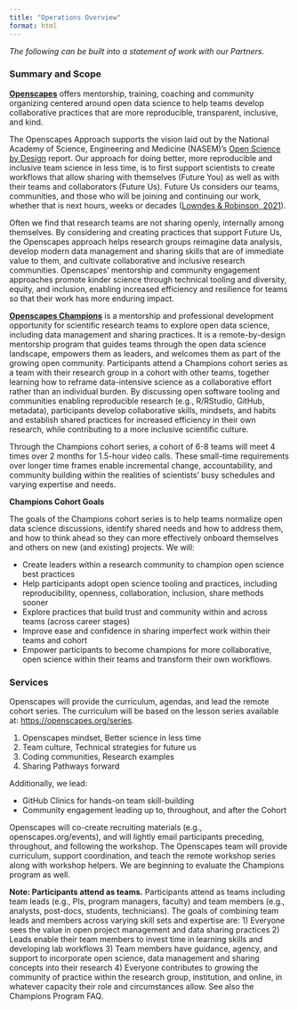 ```yaml
---
title: "Operations Overview"
format: html
---
```


*The following can be built into a statement of work with our Partners.* 

### Summary and Scope

[**Openscapes**](https://www.openscapes.org/) offers mentorship, training, coaching and community organizing centered around open data science to help teams develop collaborative practices that are more reproducible, transparent, inclusive, and kind. 
 
The Openscapes Approach supports the vision laid out by the National Academy of Science, Engineering and Medicine (NASEM)’s [Open Science by Design](https://www.nap.edu/catalog/25116/open-science-by-design-realizing-a-vision-for-21st-century) report. Our approach for doing better, more reproducible and inclusive team science in less time, is to first support scientists to create workflows that allow sharing with themselves (Future You) as well as with their teams and collaborators (Future Us). Future Us considers our teams, communities, and those who will be joining and continuing our work, whether that is next hours, weeks or decades ([Lowndes & Robinson, 2021](https://www.openscapes.org/blog/2021/08/01/sortee-plenary/)). 

Often we find that research teams are not sharing openly, internally among themselves. By considering and creating practices that support Future Us, the Openscapes approach helps research groups reimagine data analysis, develop modern data management and sharing skills that are of immediate value to them, and cultivate collaborative and inclusive research communities. Openscapes’ mentorship and community engagement approaches promote kinder science through technical tooling and diversity, equity, and inclusion, enabling increased efficiency and resilience for teams so that their work has more enduring impact.

[**Openscapes Champions**](https://www.openscapes.org/champions) is a mentorship and professional development opportunity for scientific research teams to explore open data science, including data management and sharing practices. It is a remote-by-design mentorship program that guides teams through the open data science landscape, empowers them as leaders, and welcomes them as part of the growing open community. Participants attend a Champions cohort series as a team with their research group in a cohort with other teams, together learning how to reframe data-intensive science as a collaborative effort rather than an individual burden. By discussing open software tooling and communities enabling reproducible research (e.g., R/RStudio, GitHub, metadata), participants develop collaborative skills, mindsets, and habits and establish shared practices for increased efficiency in their own research, while contributing to a more inclusive scientific culture.
 
Through the Champions cohort series, a cohort of 6-8 teams will meet 4 times over 2 months for 1.5-hour video calls. These small-time requirements over longer time frames enable incremental change, accountability, and community building within the realities of scientists’ busy schedules and varying expertise and needs. 

**Champions Cohort Goals**  

The goals of the Champions cohort series is to help teams normalize open data science discussions, identify shared needs and how to address them, and how to think ahead so they can more effectively onboard themselves and others on new (and existing) projects. We will:    

- Create leaders within a research community to champion open science best practices 
- Help participants adopt open science tooling and practices, including reproducibility, openness, collaboration, inclusion, share methods sooner 
- Explore practices that build trust and community within and across teams (across career stages)
- Improve ease and confidence in  sharing imperfect work within their teams and cohort
- Empower participants to become champions for more collaborative, open science within their teams and transform their own workflows. 

### Services

Openscapes will provide the curriculum, agendas, and lead the remote cohort series. The curriculum will be based on the lesson series available at: <https://openscapes.org/series>. 

1. Openscapes mindset, Better science in less time
1. Team culture, Technical strategies for future us
1. Coding communities, Research examples
1. Sharing Pathways forward

Additionally, we lead: 

- GitHub Clinics for hands-on team skill-building
- Community engagement leading up to, throughout, and after the Cohort
 
Openscapes will co-create recruiting materials (e.g., openscapes.org/events), and will lightly email participants preceding, throughout, and following the workshop. The Openscapes team will provide curriculum, support coordination, and teach the remote workshop series along with workshop helpers. We are beginning to evaluate the Champions program as well.

**Note: Participants attend as teams.** Participants attend as teams including team leads (e.g., PIs, program managers, faculty) and team members (e.g., analysts, post-docs, students, technicians). The goals of combining team leads and members across varying skill sets and expertise are:
1)    Everyone sees the value in open project management and data sharing practices
2)    Leads enable their team members to invest time in learning skills and developing lab workflows
3)    Team members have guidance, agency, and support to incorporate open science, data management and sharing concepts into their research
4)    Everyone contributes to growing the community of practice within the research group, institution, and online, in whatever capacity their role and circumstances allow. See also the Champions Program FAQ.